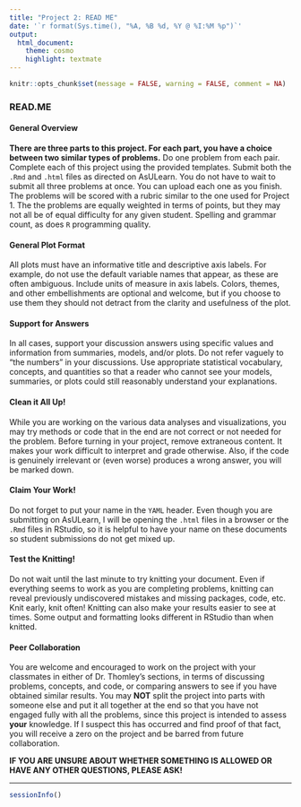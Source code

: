 ```yaml
---
title: "Project 2: READ ME"
date: '`r format(Sys.time(), "%A, %B %d, %Y @ %I:%M %p")`'
output: 
  html_document: 
    theme: cosmo
    highlight: textmate
---
```


```r
knitr::opts_chunk$set(message = FALSE, warning = FALSE, comment = NA)
```

### READ.ME

#### General Overview

**There are three parts to this project. For each part, you have a choice between two similar types of problems.** Do one problem from each pair. Complete each of this project using the provided templates. Submit both the `.Rmd` and `.html` files as directed on AsULearn. You do not have to wait to submit all three problems at once. You can upload each one as you finish. The problems will be scored with a rubric similar to the one used for Project 1. The the problems are equally weighted in terms of points, but they may not all be of equal difficulty for any given student. Spelling and grammar count, as does `R` programming quality.

#### General Plot Format

All plots must have an informative title and descriptive axis labels. For example, do not use the default variable names that appear, as these are often ambiguous. Include units of measure in axis labels. Colors, themes, and other embellishments are optional and welcome, but if you choose to use them they should not detract from the clarity and usefulness of the plot.

#### Support for Answers

In all cases, support your discussion answers using specific values and information from summaries, models, and/or plots. Do not refer vaguely to "the numbers" in your discussions. Use appropriate statistical vocabulary, concepts, and quantities so that a reader who cannot see your models, summaries, or plots could still reasonably understand your explanations.

#### Clean it All Up!

While you are working on the various data analyses and visualizations, you may try methods or code that in the end are not correct or not needed for the problem. Before turning in your project, remove extraneous content. It makes your work difficult to interpret and grade otherwise. Also, if the code is genuinely irrelevant or (even worse) produces a wrong answer, you will be marked down.

#### Claim Your Work!

Do not forget to put your name in the `YAML` header. Even though you are submitting on AsULearn, I will be opening the `.html` files in a browser or the `.Rmd` files in RStudio, so it is helpful to have your name on these documents so student submissions do not get mixed up.

#### Test the Knitting!

Do not wait until the last minute to try knitting your document. Even if everything seems to work as you are completing problems, knitting can reveal previously undiscovered mistakes and missing packages, code, etc. Knit early, knit often! Knitting can also make your results easier to see at times. Some output and formatting looks different in RStudio than when knitted.

#### Peer Collaboration

You are welcome and encouraged to work on the project with your classmates in either of Dr. Thomley's sections, in terms of discussing problems, concepts, and code, or comparing answers to see if you have obtained similar results. You may **NOT** split the project into parts with someone else and put it all together at the end so that you have not engaged fully with all the problems, since this project is intended to assess **your** knowledge. If I suspect this has occurred and find proof of that fact, you will receive a zero on the project and be barred from future collaboration.

**IF YOU ARE UNSURE ABOUT WHETHER SOMETHING IS ALLOWED OR HAVE ANY OTHER QUESTIONS, PLEASE ASK!**

<hr>
```r
sessionInfo()
```

